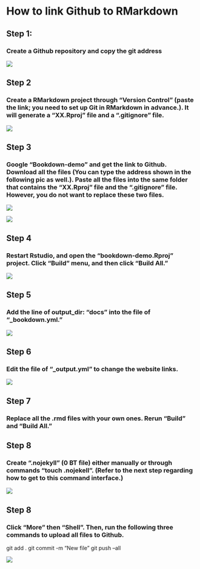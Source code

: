 # How to link Github to RMarkdown

## Step 1: 

### Create a Github repository and copy the git address

![](pics/1.jpg) 


## Step 2 

### Create a RMarkdown project through "Version Control" (paste the link; you need to set up Git in RMarkdown in advance.). It will generate a "XX.Rproj" file and a ".gitignore" file.

![](pics/2.jpg) 


## Step 3

### Google "Bookdown-demo" and get the link to Github. Download all the files (You can type the address shown in the following pic as well.). Paste all the files into the same folder that contains the "XX.Rproj" file and the ".gitignore" file. However, you do not want to replace these two files. 

![](pics/3.jpg) 

![](pics/4.jpg) 


## Step 4

### Restart Rstudio, and open the "bookdown-demo.Rproj" project. Click "Build" menu, and then click "Build All."

![](pics/5.jpg)


## Step 5

### Add the line of output_dir: "docs" into the file of "_bookdown.yml."

![](pics/6.jpg)

## Step 6

### Edit the file of "_output.yml" to change the website links. 

![](pics/7.jpg)


## Step 7

### Replace all the .rmd files with your own ones. Rerun "Build" and "Build All."


## Step 8

### Create ".nojekyll" (0 BT file) either manually or through commands "touch .nojekell". (Refer to the next step regarding how to get to this command interface.)

![](pics/8.jpg)

## Step 8

### Click "More" then "Shell". Then, run the following three commands to upload all files to Github.

git add .
git commit -m "New file"
git push --all

![](pics/9.jpg)


